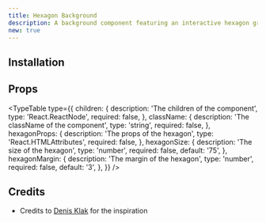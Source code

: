```yaml
---
title: Hexagon Background
description: A background component featuring an interactive hexagon grid.
new: true
---
```


<ComponentPreview name="hexagon-background-demo" />

## Installation

<ComponentInstallation name="hexagon-background" />

## Props

<TypeTable
  type={{
    children: {
      description: 'The children of the component',
      type: 'React.ReactNode',
      required: false,
    },
    className: {
      description: 'The className of the component',
      type: 'string',
      required: false,
    },
    hexagonProps: {
      description: 'The props of the hexagon',
      type: 'React.HTMLAttributes<HTMLDivElement>',
      required: false,
    },
    hexagonSize: {
      description: 'The size of the hexagon',
      type: 'number',
      required: false,
      default: '75',
    },
    hexagonMargin: {
      description: 'The margin of the hexagon',
      type: 'number',
      required: false,
      default: '3',
    },
  }}
/>

## Credits

- Credits to [Denis Klak](https://codepen.io/d3nis031/pen/QWyeNYx) for the inspiration

